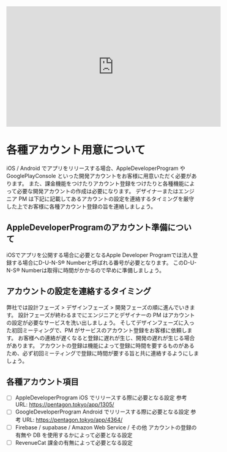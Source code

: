 <iframe width="560" height="315" marginwidth="30" marginheight="30" src="https://www.youtube.com/embed/8pikPRFHwYk" title="YouTube video player" frameborder="0" allow="accelerometer; autoplay; clipboard-write; encrypted-media; gyroscope; picture-in-picture; web-share" allowfullscreen></iframe>

# 各種アカウント用意について

iOS / Android でアプリをリリースする場合、AppleDeveloperProgram や GooglePlayConsole といった開発アカウントをお客様に用意いただく必要があります。
また、課金機能をつけたりアカウント登録をつけたりと各種機能によって必要な開発アカウントの作成は必要になります。
デザイナーまたはエンジニア PM は下記に記載してあるアカウントの設定を連絡するタイミングを厳守した上でお客様に各種アカウント登録の旨を連絡しましょう。

## AppleDeveloperProgramのアカウント準備について

iOSでアプリを公開する場合に必要となるApple Developer Programでは法人登録する場合にD-U-N-S® Numberと呼ばれる番号が必要となります。
このD-U-N-S® Numberは取得に時間がかかるので早めに準備しましょう。

## アカウントの設定を連絡するタイミング

弊社では設計フェーズ > デザインフェーズ > 開発フェーズの順に進んでいきます。
設計フェーズが終わるまでにエンジニアとデザイナーの PM はアカウントの設定が必要なサービスを洗い出しましょう。
そしてデザインフェーズに入った初回ミーティングで、PM がサービスのアカウント登録をお客様に依頼します。
お客様への連絡が遅くなると登録に遅れが生じ、開発の遅れが生じる場合があります。
アカウントの登録は機能によって登録に時間を要するものがあるため、必ず初回ミーティングで登録に時間が要する旨と共に連絡するようにしましょう。

## 各種アカウント項目

- [ ] AppleDeveloperProgram
      iOS でリリースする際に必要となる設定
      参考 URL: https://pentagon.tokyo/app/1305/
- [ ] GoogleDeveloperProgram
      Android でリリースする際に必要となる設定
      参考 URL: https://pentagon.tokyo/app/4364/
- [ ] Firebase / supabase / Amazon Web Service / その他
      アカウントの登録の有無や DB を使用するかによって必要となる設定
- [ ] RevenueCat
      課金の有無によって必要となる設定

